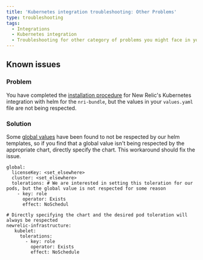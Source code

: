 ```yaml
---
title: 'Kubernetes integration troubleshooting: Other Problems'
type: troubleshooting
tags:
  - Integrations
  - Kubernetes integration
  - Troubleshooting for other category of problems you might face in your New Relic Kubernetes integration.
---
```


## Known issues

### Problem 

You have completed the [installation procedure](/docs/kubernetes-monitoring-integration#install) for New Relic's Kubernetes integration with helm for the `nri-bundle`, but the values in your `values.yaml` file are not being respected.

### Solution

Some [global values](https://github.com/newrelic/helm-charts/tree/master/charts/nri-bundle#values) have been found to not be respected by our helm templates, so if you find that a global value isn't being respected by the appropriate chart, directly specify the chart. This workaround should fix the issue. 

```{yaml}
global: 
  licenseKey: <set_elsewhere>
  cluster: <set_elsewhere>
  tolerations: # We are interested in setting this toleration for our pods, but the global value is not respected for some reason 
    - key: role
      operator: Exists
      effect: NoSchedul

# Directly specifying the chart and the desired pod toleration will always be respected
newrelic-infrastructure: 
   kubelet: 
     tolerations: 
       - key: role
         operator: Exists
         effect: NoSchedule 
```
